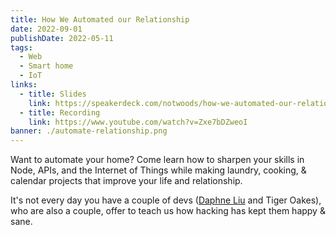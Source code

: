 ```yaml
---
title: How We Automated our Relationship
date: 2022-09-01
publishDate: 2022-05-11
tags:
  - Web
  - Smart home
  - IoT
links:
  - title: Slides
    link: https://speakerdeck.com/notwoods/how-we-automated-our-relationship
  - title: Recording
    link: https://www.youtube.com/watch?v=Zxe7bDZweoI
banner: ./automate-relationship.png
---
```



Want to automate your home? Come learn how to sharpen your skills in Node, APIs, and the Internet of Things while making laundry, cooking, & calendar projects that improve your life and relationship.

It's not every day you have a couple of devs ([Daphne Liu](https://daphneliu.com) and Tiger Oakes), who are also a couple, offer to teach us how hacking has kept them happy & sane.

<YouTube id="Zxe7bDZweoI" />
